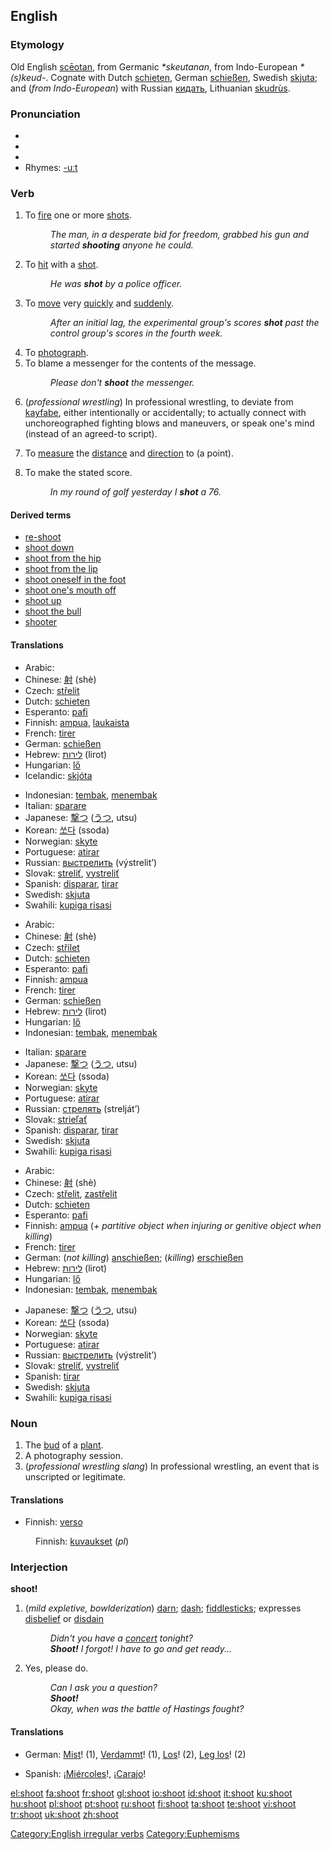 ==English==

===Etymology===
Old English [[sceotan|scēotan]], from Germanic ''*skeutanan'', from Indo-European ''*(s)keud-''.  Cognate with Dutch [[schieten]], German [[schießen]], Swedish [[skjuta]]; and (''from Indo-European'') with Russian [[кидать]], Lithuanian [[skudrùs]].

===Pronunciation===
*{{SAMPA|/'Sut/}}
*{{IPA|/'ʃut/}}
*{{audio|en-us-shoot.ogg|Audio (US)}}
*Rhymes: [[Rhymes:English:-uːt|-uːt]]

===Verb===
{{en-verb|shoots|shooting|shot|'''[[shot]]''', or rarely '''[[shotten]]'''}}

# To [[fire]] one or more [[shot]]s.
#: ''The man, in a desperate bid for freedom, grabbed his gun and started '''shooting''' anyone he could.''
# To [[hit]] with a [[shot]].
#:''He was '''shot''' by a police officer.''
# To [[move]] very [[quickly]] and [[suddenly]].
#:''After an initial lag, the experimental group's scores '''shot''' past the control group's scores in the fourth week.''
# To [[photograph]].
# To blame a messenger for the contents of the message.
#:''Please don't '''shoot''' the messenger.''
# (''professional wrestling'') In professional wrestling, to deviate from [[kayfabe]], either intentionally or accidentally; to actually connect with unchoreographed fighting blows and maneuvers, or speak one's mind (instead of an agreed-to script).
# {{surveying}} To [[measure]] the [[distance]] and [[direction]] to (a point).
# {{sports}} To make the stated score.
#:''In my round of golf yesterday I '''shot''' a 76.''

====Derived terms====
*[[re-shoot]]
*[[shoot down]]
*[[shoot from the hip]]
*[[shoot from the lip]]
*[[shoot oneself in the foot]]
*[[shoot one's mouth off]]
*[[shoot up]]
*[[shoot the bull]]
*[[shooter]]

====Translations====
{{trans-top|to fire a shot}}
*Arabic: {{ARchar|[[صوب]]}} {{IPAchar|(ʂáwwaba)}}
*Chinese: [[射]] (shè)
*Czech: [[střelit]]
*Dutch: [[schieten]]
*Esperanto: [[pafi]]
*Finnish: [[ampua]], [[laukaista]]
*French: [[tirer]]
*German: [[schießen]]
*Hebrew: [[לירות]] (lirot)
*Hungarian: [[lő]]
*Icelandic: [[skjóta]]
{{trans-mid}}
*Indonesian: [[tembak]], [[tembak|menembak]]
*Italian: [[sparare]]
*Japanese: [[撃つ]] ([[うつ]], utsu)
*Korean: [[쏘다]] (ssoda)
*Norwegian: [[skyte]]
*Portuguese: [[atirar]]
*Russian: [[выстрелить]] (výstrelit’)
*Slovak: [[streliť]], [[vystreliť]]
*Spanish: [[disparar]], [[tirar]]
*Swedish: [[skjuta]]
*Swahili: [[kupiga risasi]]
{{trans-bottom}}

{{trans-top|to fire multiple shots}}
*Arabic: {{ARchar|[[صوب]]}} {{IPAchar|(ʂáwwaba)}}
*Chinese: [[射]] (shè)
*Czech: [[střílet]]
*Dutch: [[schieten]]
*Esperanto: [[pafi]]
*Finnish: [[ampua]]
*French: [[tirer]]
*German: [[schießen]]
*Hebrew: [[לירות]] (lirot)
*Hungarian: [[lő]]
*Indonesian: [[tembak]], [[tembak|menembak]]
{{trans-mid}}
*Italian: [[sparare]]
*Japanese: [[撃つ]] ([[うつ]], utsu)
*Korean: [[쏘다]] (ssoda)
*Norwegian: [[skyte]]
*Portuguese: [[atirar]]
*Russian: [[стрелять]] (strelját’)
*Slovak: [[strieľať]]
*Spanish: [[disparar]], [[tirar]]
*Swedish: [[skjuta]]
*Swahili: [[kupiga risasi]]
{{trans-bottom}}

{{trans-top|to hit with a shot}}
*Arabic: {{ARchar|[[صوب]]}} {{IPAchar|(ʂáwwaba)}}
*Chinese: [[射]] (shè)
*Czech: [[střelit]], [[zastřelit]]
*Dutch: [[schieten]]
*Esperanto: [[pafi]]
*Finnish: [[ampua]] (''+ partitive object when injuring or genitive object when killing'')
*French: [[tirer]]
*German: (''not killing'') [[anschießen]]; (''killing'') [[erschießen]]
*Hebrew: [[לירות]] (lirot)
*Hungarian: [[lő]]
*Indonesian: [[tembak]], [[tembak|menembak]]
{{trans-mid}}
*Japanese: [[撃つ]] ([[うつ]], utsu)
*Korean: [[쏘다]] (ssoda)
*Norwegian: [[skyte]]
*Portuguese: [[atirar]]
*Russian: [[выстрелить]] (výstrelit’)
*Slovak: [[streliť]], [[vystreliť]]
*Spanish: [[tirar]]
*Swedish: [[skjuta]]
*Swahili: [[kupiga risasi]]
{{trans-bottom}}

===Noun===
{{en-noun}}

# The [[bud]] of a [[plant]].
# A photography session.
# (''professional wrestling slang'') In professional wrestling, an event that is unscripted or legitimate.

====Translations====
{{trans-top|Bud of plant}}
*Finnish: [[verso]]
{{trans-mid}}
{{trans-bottom}}

{{trans-top|Photography session}}
:Finnish: [[kuvaus|kuvaukset]] (''pl'')
{{trans-mid}}
{{trans-bottom}}

===Interjection===
'''shoot!'''

# (''mild expletive, bowlderization'') [[darn]]; [[dash]]; [[fiddlesticks]]; expresses [[disbelief]] or [[disdain]]
#: ''Didn't you have a [[concert]] tonight?''
#: '''''Shoot!''' I forgot! I have to go and get ready...''
# {{imperative}} Yes, please do.
#: ''Can I ask you a question?''
#: '''''Shoot!'''''
#: ''Okay, when was the battle of Hastings fought?''

====Translations====
{{trans-top|expressing disdain}}
*German: [[Mist]]! (1), [[Verdammt]]! (1), [[Los]]! (2), [[Leg los]]! (2)
{{trans-mid}}
*Spanish: ¡[[miércoles |Miércoles]]!, ¡[[Carajo]]!
{{trans-bottom}}

[[Category:English irregular verbs]]
[[Category:Euphemisms]]

[[el:shoot]]
[[fa:shoot]]
[[fr:shoot]]
[[gl:shoot]]
[[io:shoot]]
[[id:shoot]]
[[it:shoot]]
[[ku:shoot]]
[[hu:shoot]]
[[pl:shoot]]
[[pt:shoot]]
[[ru:shoot]]
[[fi:shoot]]
[[ta:shoot]]
[[te:shoot]]
[[vi:shoot]]
[[tr:shoot]]
[[uk:shoot]]
[[zh:shoot]]
